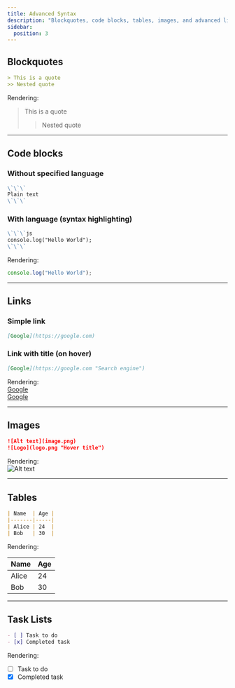 ```yaml
---
title: Advanced Syntax
description: "Blockquotes, code blocks, tables, images, and advanced links."
sidebar:
  position: 3
---
```


## Blockquotes

```md
> This is a quote
>> Nested quote
```

Rendering:  
> This is a quote  
>> Nested quote  

---

## Code blocks

### Without specified language
````md
\`\`\`
Plain text
\`\`\`
````

### With language (syntax highlighting)
````md
\`\`\`js
console.log("Hello World");
\`\`\`
````

Rendering:

```js
console.log("Hello World");
```

---

## Links

### Simple link
```md
[Google](https://google.com)
```

### Link with title (on hover)
```md
[Google](https://google.com "Search engine")
```

Rendering:  
[Google](https://google.com)  
[Google](https://google.com "Search engine")  

---

## Images

```md
![Alt text](image.png)
![Logo](logo.png "Hover title")
```

Rendering:  
![Alt text](https://via.placeholder.com/100)  

---

## Tables

```md
| Name  | Age |
|-------|-----|
| Alice | 24  |
| Bob   | 30  |
```

Rendering:

| Name  | Age |
|-------|-----|
| Alice | 24  |
| Bob   | 30  |

---

## Task Lists

```md
- [ ] Task to do
- [x] Completed task
```

Rendering:  
- [ ] Task to do  
- [x] Completed task  
